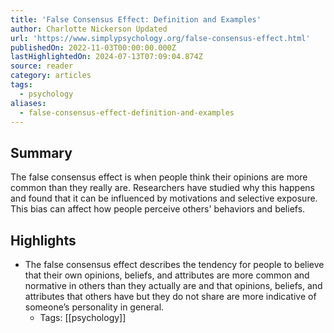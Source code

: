 ```yaml
---
title: 'False Consensus Effect: Definition and Examples'
author: Charlotte Nickerson Updated
url: 'https://www.simplypsychology.org/false-consensus-effect.html'
publishedOn: 2022-11-03T00:00:00.000Z
lastHighlightedOn: 2024-07-13T07:09:04.874Z
source: reader
category: articles
tags:
  - psychology
aliases:
  - false-consensus-effect-definition-and-examples
---
```

## Summary

The false consensus effect is when people think their opinions are more common than they really are. Researchers have studied why this happens and found that it can be influenced by motivations and selective exposure. This bias can affect how people perceive others' behaviors and beliefs.

## Highlights
- The false consensus effect describes the tendency for people to believe that their own opinions, beliefs, and attributes are more common and normative in others than they actually are and that opinions, beliefs, and attributes that others have but they do not share are more indicative of someone’s personality in general.
    - Tags: [[psychology]]
